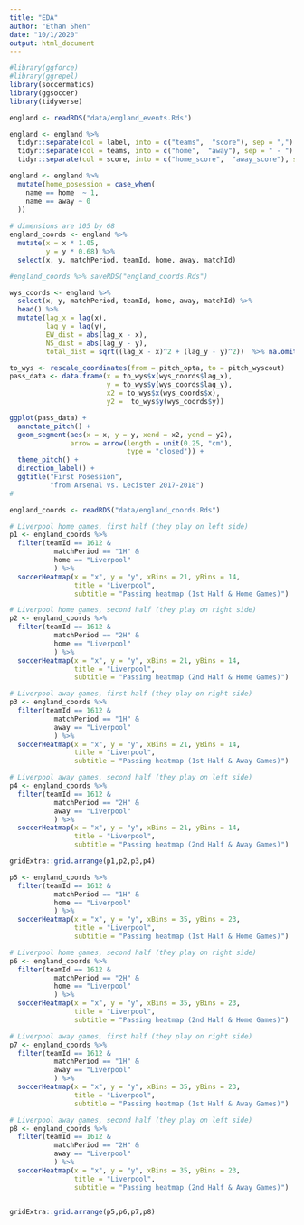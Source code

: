 ```yaml
---
title: "EDA"
author: "Ethan Shen"
date: "10/1/2020"
output: html_document
---
```


```r
#library(ggforce)
#library(ggrepel)
library(soccermatics)
library(ggsoccer)
library(tidyverse)
```

```r
england <- readRDS("data/england_events.Rds")

england <- england %>% 
  tidyr::separate(col = label, into = c("teams",  "score"), sep = ",") %>% 
  tidyr::separate(col = teams, into = c("home",  "away"), sep = " - ") %>% 
  tidyr::separate(col = score, into = c("home_score",  "away_score"), sep = " - ") 

england <- england %>% 
  mutate(home_posession = case_when(
    name == home  ~ 1, 
    name == away ~ 0
  ))
  
# dimensions are 105 by 68
england_coords <- england %>% 
  mutate(x = x * 1.05,
         y = y * 0.68) %>% 
  select(x, y, matchPeriod, teamId, home, away, matchId)

#england_coords %>% saveRDS("england_coords.Rds")
```

```r
wys_coords <- england %>% 
  select(x, y, matchPeriod, teamId, home, away, matchId) %>% 
  head() %>% 
  mutate(lag_x = lag(x),
         lag_y = lag(y),
         EW_dist = abs(lag_x - x),
         NS_dist = abs(lag_y - y),
         total_dist = sqrt((lag_x - x)^2 + (lag_y - y)^2))  %>% na.omit()

to_wys <- rescale_coordinates(from = pitch_opta, to = pitch_wyscout)
pass_data <- data.frame(x = to_wys$x(wys_coords$lag_x),
                        y = to_wys$y(wys_coords$lag_y),
                        x2 = to_wys$x(wys_coords$x),
                        y2 =  to_wys$y(wys_coords$y))

ggplot(pass_data) +
  annotate_pitch() +
  geom_segment(aes(x = x, y = y, xend = x2, yend = y2),
               arrow = arrow(length = unit(0.25, "cm"),
                             type = "closed")) +
  theme_pitch() +
  direction_label() +
  ggtitle("First Posession", 
          "from Arsenal vs. Lecister 2017-2018") 
#
```


```r
england_coords <- readRDS("data/england_coords.Rds")
```


```r
# Liverpool home games, first half (they play on left side)
p1 <- england_coords %>% 
  filter(teamId == 1612 & 
           matchPeriod == "1H" & 
           home == "Liverpool"
           ) %>% 
  soccerHeatmap(x = "x", y = "y", xBins = 21, yBins = 14,
                title = "Liverpool", 
                subtitle = "Passing heatmap (1st Half & Home Games)")

# Liverpool home games, second half (they play on right side)
p2 <- england_coords %>% 
  filter(teamId == 1612 & 
           matchPeriod == "2H" & 
           home == "Liverpool"
           ) %>% 
  soccerHeatmap(x = "x", y = "y", xBins = 21, yBins = 14,
                title = "Liverpool", 
                subtitle = "Passing heatmap (2nd Half & Home Games)")

# Liverpool away games, first half (they play on right side)
p3 <- england_coords %>% 
  filter(teamId == 1612 & 
           matchPeriod == "1H" & 
           away == "Liverpool"
           ) %>% 
  soccerHeatmap(x = "x", y = "y", xBins = 21, yBins = 14,
                title = "Liverpool", 
                subtitle = "Passing heatmap (1st Half & Away Games)")

# Liverpool away games, second half (they play on left side)
p4 <- england_coords %>% 
  filter(teamId == 1612 & 
           matchPeriod == "2H" & 
           away == "Liverpool"
           ) %>% 
  soccerHeatmap(x = "x", y = "y", xBins = 21, yBins = 14,
                title = "Liverpool", 
                subtitle = "Passing heatmap (2nd Half & Away Games)")

gridExtra::grid.arrange(p1,p2,p3,p4)
```


```r
p5 <- england_coords %>% 
  filter(teamId == 1612 & 
           matchPeriod == "1H" & 
           home == "Liverpool"
           ) %>% 
  soccerHeatmap(x = "x", y = "y", xBins = 35, yBins = 23,
                title = "Liverpool", 
                subtitle = "Passing heatmap (1st Half & Home Games)")

# Liverpool home games, second half (they play on right side)
p6 <- england_coords %>% 
  filter(teamId == 1612 & 
           matchPeriod == "2H" & 
           home == "Liverpool"
           ) %>% 
  soccerHeatmap(x = "x", y = "y", xBins = 35, yBins = 23,
                title = "Liverpool", 
                subtitle = "Passing heatmap (2nd Half & Home Games)")

# Liverpool away games, first half (they play on right side)
p7 <- england_coords %>% 
  filter(teamId == 1612 & 
           matchPeriod == "1H" & 
           away == "Liverpool"
           ) %>% 
  soccerHeatmap(x = "x", y = "y", xBins = 35, yBins = 23,
                title = "Liverpool", 
                subtitle = "Passing heatmap (1st Half & Away Games)")

# Liverpool away games, second half (they play on left side)
p8 <- england_coords %>% 
  filter(teamId == 1612 & 
           matchPeriod == "2H" & 
           away == "Liverpool"
           ) %>% 
  soccerHeatmap(x = "x", y = "y", xBins = 35, yBins = 23,
                title = "Liverpool", 
                subtitle = "Passing heatmap (2nd Half & Away Games)")


gridExtra::grid.arrange(p5,p6,p7,p8)
```

